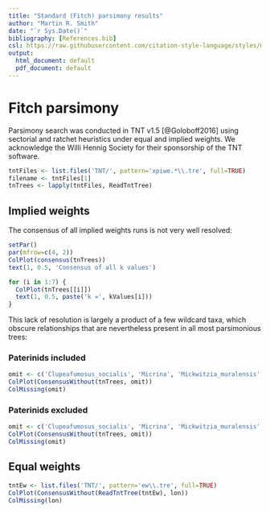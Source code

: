 ```yaml
---
title: "Standard (Fitch) parsimony results"
author: "Martin R. Smith"
date: "`r Sys.Date()`"
bibliography: [References.bib]
csl: https://raw.githubusercontent.com/citation-style-language/styles/master/apa-old-doi-prefix.csl
output:
  html_document: default
  pdf_document: default
---
```



# Fitch parsimony {#tnt}

Parsimony search was conducted in TNT v1.5 [@Goloboff2016] using sectorial and ratchet heuristics under equal and implied weights.  We acknowledge the Willi Hennig Society for their sponsorship of the TNT software.

```R
tntFiles <- list.files('TNT/', pattern='xpiwe.*\\.tre', full=TRUE)
filename <- tntFiles[1]
tnTrees <- lapply(tntFiles, ReadTntTree)
```

## Implied weights

The consensus of all implied weights runs is not very well resolved:

```R
setPar()
par(mfrow=c(4, 2))
ColPlot(consensus(tnTrees)) 
text(1, 0.5, 'Consensus of all k values')

for (i in 1:7) {
  ColPlot(tnTrees[[i]])
  text(1, 0.5, paste('k =', kValues[i]))
}

```

This lack of resolution is largely a product of a few wildcard taxa, which obscure relationships that are nevertheless present in all most parsimonious trees:

### Paterinids included

```R
omit <- c('Clupeafumosus_socialis', 'Micrina', 'Mickwitzia_muralensis', 'Paterimitra', 'Heliomedusa_orienta', 'Tomteluva_perturbata', 'Yuganotheca_elegans', 'Salanygolina', 'Gasconsia', 'Mummpikia_nuda')
ColPlot(ConsensusWithout(tnTrees, omit))
ColMissing(omit)
```

### Paterinids excluded

```R
omit <- c('Clupeafumosus_socialis', 'Micrina', 'Mickwitzia_muralensis', 'Paterimitra', 'Heliomedusa_orienta', 'Tomteluva_perturbata', 'Yuganotheca_elegans', 'Salanygolina', 'Gasconsia', 'Mummpikia_nuda', 'Kutorgina_chengjiangensis', 'Nisusia_sulcata')
ColPlot(ConsensusWithout(tnTrees, omit))
ColMissing(omit)
```


## Equal weights

```R
tntEw <- list.files('TNT/', pattern='ew\\.tre', full=TRUE)
ColPlot(ConsensusWithout(ReadTntTree(tntEw), lon))
ColMissing(lon)
```

